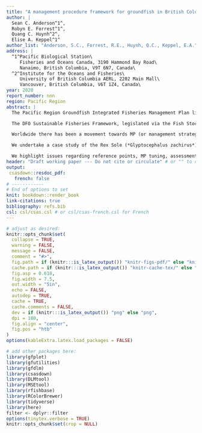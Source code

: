 ```yaml
---
title: "A management procedure framework for groundfish in British Columbia"
author: |
  Sean C. Anderson^1^,
  Robyn E. Forrest^1^,
  Quang C. Huynh^2^,
  Elise A. Keppel^1^
author_list: "Anderson, S.C., Forrest, R.E., Huynh, Q.C., Keppel, E.A."
address: |
  ^1^Pacific Biological Station\
     Fisheries and Oceans Canada, 3190 Hammond Bay Road\
     Nanaimo, British Columbia, V9T 6N7, Canada\
  ^2^Institute for the Oceans and Fisheries\
     University of British Columbia AERL, 2202 Main Mall\
     Vancouver, British Columbia, V6T 1Z4, Canada\
year: 2020
report_number: nnn
region: Pacific Region
abstract: |
  The Pacific Region Groundfish Integrated Fisheries Management Plan lists approximately 80 species-area fish stocks for which annual total allowable catches are required, most of which are applied as individual transferable quotas within the British Columbia (BC) integrated groundfish fishery. The majority of fish stocks encountered by the integrated groundfish fishery are considered data-limited, where data-limited stocks are defined as those with insufficient data to reliably estimate stock status or estimate abundance or productivity with conventional stock assessment methods such as statistical catch-at-age models. In recent decades, Fisheries and Oceans Canada (DFO) groundfish stock assessments have focused on data-rich stocks, resulting in a subset of stocks with full stock assessments, while many stocks with less informative data remain unassessed.

  The DFO Sustainable Fisheries Framework, legislated via the Fish Stocks provisions in the *Fisheries Act*, requires that fish stocks be managed at sustainable levels---specifically at biomass levels above the Limit Reference Point (LRP). For data-limited stocks, data are often insufficient to adequately account for uncertainty in the assessment of stock status relative to biological reference points in traditional stock assessments. Instead of focusing on the explicit knowledge of current stock status, we propose a management-oriented approach that emphasizes selecting management procedures (MPs) that have a high likelihood of maintaining fish stocks above implicitly known reference points across multiple plausible states of nature, regardless of the quality and quantity of available data.

  Worldwide there has been a movement towards MP (or management strategy evaluation) approaches to providing science advice on fish stocks via closed-loop simulation. Closed-loop simulation differs from conventional stock assessment because it simulates feedback between the implementation of MPs and a simulated system representing the fish stock and its environment, described by one or more operating models (OMs). This document presents a methodology for developing appropriate OMs, testing suites of MPs, and identifying MPs that best meet the objectives of fisheries management and stakeholders. We outline six best-practice steps for MP approaches: (1) defining the decision context, (2) setting objectives and performance metrics, (3) specifying OMs, (4) selecting candidate MPs, (5) conducting closed-loop simulations, and (6) presenting results to evaluate trade-offs. We then describe our proposed approach (the "MP Framework") and how it aims to accomplish each of these best-practice steps. Included in our framework are provisional conservation and fishery objectives and performance metrics based on Sustainable Fisheries Framework policies, a provisional library of data-limited MPs that are appropriate for BC groundfish stocks, and provisional visualizations to help decision-makers evaluate performance of MPs and trade-offs amongst MPs.

  We undertake a case study of the Rex Sole (*Glyptocephalus zachirus*) stock in the West Coast Vancouver Island groundfish management area (Area 3CD) to demonstrate an application of the MP Framework. The case study develops six reference-set OMs and two robustness-set OMs. The case study reveals a set of survey-index-based MPs, constant catch, and surplus-production-based MPs that achieve > 0.9 probability (9 times out of 10 chance) of maintaining biomass above the LRP in the long term (35--50-years in the future) while maintaining a > 0.8 probability (4 times out of 5 chance) of maintaining catches at or above recent (5-year) average levels in the near future (1--10 years) in the reference-set OMs. We also present performance metrics related to the long-term probability of biomass remaining above the Upper Stock Reference, the long-term probability of fishing below *F*~MSY~ (fishing mortality at maximum sustainable yield), the long-term probability of maintaining catches above recent average levels, and the probability of catch variability remaining below historical levels. Four of the MPs achieved only slightly lower performance metrics in the robustness OMs, compared to the reference-set OMs, while other MPs were more sensitive to these OM robustness scenarios.

  We highlight issues regarding reference points, MP tuning, assessment frequency and triggers, the inclusion of environmental effects, assessing the value of information, and use of this framework as part of stock rebuilding plans. Throughout, our framework emphasizes transparency and reproducibility and to that end we develop an associated package for the statistical software R that facilitates applications of the framework. Overall, we intend this framework to improve the capacity for Pacific DFO Science to provide evidence-based catch advice for more groundfish stocks---regardless of data limitations---in a standardized and transparent manner consistent with the DFO Sustainable Fisheries Framework, the Fish Stocks provisions in the *Fisheries Act*, and international best practices.
header: "Draft working paper --- Do not cite or circulate" # or "" to omit
output:
 csasdown::resdoc_pdf:
   french: false
# ------------
# End of options to set
knit: bookdown::render_book
link-citations: true
bibliography: refs.bib
csl: csl/csas.csl # or csl/csas-french.csl for French
---
```


```r
# adjust as desired:
knitr::opts_chunk$set(
  collapse = TRUE,
  warning = FALSE,
  message = FALSE,
  comment = "#>",
  fig.path = if (knitr:::is_latex_output()) "knitr-figs-pdf/" else "knitr-figs-docx/",
  cache.path = if (knitr:::is_latex_output()) "knitr-cache-tex/" else "knitr-cache-docx/",
  fig.asp = 0.618,
  fig.width = 7.5,
  out.width = "5in",
  echo = FALSE,
  autodep = TRUE,
  cache = TRUE,
  cache.comments = FALSE,
  dev = if (knitr:::is_latex_output()) "png" else "png",
  dpi = 180,
  fig.align = "center",
  fig.pos = "htb"
)
options(kableExtra.latex.load_packages = FALSE)
```

```r
# add other packages here:
library(gfplot)
library(gfutilities)
library(gfdlm)
library(csasdown)
library(DLMtool)
library(MSEtool)
library(rfishbase)
library(RColorBrewer)
library(tidyverse)
library(here)
filter <- dplyr::filter
options(tinytex.verbose = TRUE)
knitr::opts_chunk$set(crop = NULL)
```
<!-- The math symbols greater and less than seem to render in RStudio Rmd files when inside $$..$$ chunks but tinytex doesn't recognize them unless the following are defined -->
\newcommand{\lt}{\ensuremath <}
\newcommand{\gt}{\ensuremath >}
